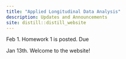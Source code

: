 ```yaml
---
title: "Applied Longitudinal Data Analysis"
description: Updates and Announcements
site: distill::distill_website
---
```



Feb 1. Homework 1 is posted. Due 

Jan 13th. Welcome to the website! 

